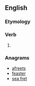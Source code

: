 ==English==

===Etymology===
{{suffix|fear|est|lang=en}}

===Verb===
{{head|en|verb form}}

# {{en-archaic second-person singular of|fear}}

===Anagrams===
* [[afreets#English|afreets]]
* [[feaster#English|feaster]]
* [[sea fret#English|sea fret]]